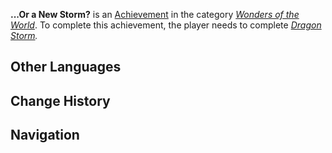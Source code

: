 {{Achievement Infobox
|title        = 
|id           = 84005
|order id     = 4006
|category     = Wonders of the World
|description  = Banish the [[Dvalin|dragon]] attacking [[Mondstadt]].
|requirements = Complete ''[[Dragon Storm]].''
|primogems    = 5
|tracking     = 
|hidden       = 1
|quest        = The Outlander Who Caught the Wind
|type         = Quest
}}
'''...Or a New Storm?''' is an [[Achievement]] in the category ''[[Wonders of the World]]''. To complete this achievement, the player needs to complete ''[[Dragon Storm]].''
<!--
==Trivia==

==Video Guides==
{{EVT
|video1   = 
|caption1 = 
}}
-->
==Other Languages==
{{Other Languages|default_hidden=1
|en      = ...Or a New Storm?
|zhs     = …还是新的风暴呢？
|zhs_rm  = ...Háishì Xīnde Fēngbào Ne?
|zht     = …還是新的風暴呢？
|zht_rm  = ...Háishì Xīnde Fēngbào Ne?
|ja      = …それとも新たな嵐となるか？
|ja_rm   = ...Sore to mo Arata-na Arashi to Naru ka?
|ko      = …아니면 새로운 폭풍일까?
|ko_rm   = 
|es      = ¿... o una nueva tormenta?
|fr      = ... Ou une nouvelle tempête ?
|ru      = ...или новый шторм?
|th      = ...หรือจะเป็นพายุลูกใหม่?
|th_rm   = ...Rue Cha Pen Phayu Luk Mai?
|vi      = ...Là trận bão mới sao?
|de      = Oder ein weiterer Sturm?
|id      = ...Badai Baru?
|pt      = ...Ou uma nova Tempestade?
}}

==Change History==
{{Change History|1.0}}
<!--
==References==
{{Reflist}}
-->
==Navigation==
{{Achievement Navbox|Wonders of the World|Quest}}